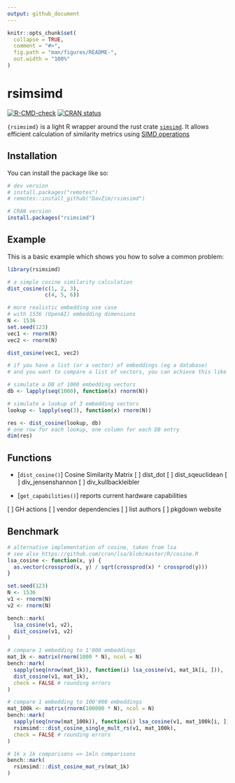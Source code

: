 ```yaml
---
output: github_document
---
```


<!-- README.md is generated from README.Rmd. Please edit that file -->

```r
knitr::opts_chunk$set(
  collapse = TRUE,
  comment = "#>",
  fig.path = "man/figures/README-",
  out.width = "100%"
)
```

# rsimsimd

<!-- badges: start -->
[![R-CMD-check](https://github.com/DavZim/rsimsimd/actions/workflows/R-CMD-check.yaml/badge.svg)](https://github.com/DavZim/rsimsimd/actions/workflows/R-CMD-check.yaml)
[![CRAN status](https://www.r-pkg.org/badges/version/rsimsimd)](https://CRAN.R-project.org/package=rsimsimd)
<!-- badges: end -->

`{rsimsimd}` is a light R wrapper around the rust crate [`simsimd`](https://github.com/ashvardanian/SimSIMD).
It allows efficient calculation of similarity metrics using [SIMD operations](https://en.wikipedia.org/wiki/Single_instruction,_multiple_data) 


## Installation

You can install the package like so:

``` r
# dev version
# install.packages("remotes")
# remotes::install_github("DavZim/rsimsimd")

# CRAN version
install.packages("rsimsimd")
```

## Example

This is a basic example which shows you how to solve a common problem:

```r
library(rsimsimd)

# a simple cosine similarity calculation
dist_cosine(c(1, 2, 3),
            c(4, 5, 6))

# more realistic embedding use case
# with 1536 (OpenAI) embedding dimensions
N <- 1536
set.seed(123)
vec1 <- rnorm(N)
vec2 <- rnorm(N)

dist_cosine(vec1, vec2)

# if you have a list (or a vector) of embeddings (eg a database)
# and you want to compare a list of vectors, you can achieve this like so

# simulate a DB of 1000 embedding vectors
db <- lapply(seq(1000), function(x) rnorm(N))

# simulate a lookup of 3 embedding vectors
lookup <- lapply(seq(3), function(x) rnorm(N))

res <- dist_cosine(lookup, db)
# one row for each lookup, one column for each DB entry
dim(res)
```


## Functions

- [`dist_cosine()`] Cosine Similarity Matrix
[ ] dist_dot
[ ] dist_sqeuclidean
[ ] div_jensenshannon
[ ] div_kullbackleibler

- [`get_capabilities()`] reports current hardware capabilities

[ ] GH actions
[ ] vendor dependencies
[ ] list authors
[ ] pkgdown website




## Benchmark


```R
# alternative implementation of cosine, taken from lsa
# see also https://github.com/cran/lsa/blob/master/R/cosine.R
lsa_cosine <- function(x, y) {
  as.vector(crossprod(x, y) / sqrt(crossprod(x) * crossprod(y)))
}

set.seed(123)
N <- 1536
v1 <- rnorm(N)
v2 <- rnorm(N)

bench::mark(
  lsa_cosine(v1, v2),
  dist_cosine(v1, v2)
)

# compare 1 embedding to 1'000 embeddings
mat_1k <- matrix(rnorm(1000 * N), ncol = N)
bench::mark(
  sapply(seq(nrow(mat_1k)), function(i) lsa_cosine(v1, mat_1k[i, ])),
  dist_cosine(v1, mat_1k),
  check = FALSE # rounding errors
)

# compare 1 embedding to 100'000 embeddings
mat_100k <- matrix(rnorm(100000 * N), ncol = N)
bench::mark(
  sapply(seq(nrow(mat_100k)), function(i) lsa_cosine(v1, mat_100k[i, ])),
  rsimsimd:::dist_cosine_single_mult_rs(v1, mat_100k),
  check = FALSE # rounding errors
)

# 1k x 1k comparisons => 1mln comparisons
bench::mark(
  rsimsimd:::dist_cosine_mat_rs(mat_1k)
)
```
